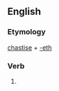 ==English==

===Etymology===
[[chastise]] + [[-eth]]

===Verb===
{{infl|en|verb form}}

# {{archaic third-person singular of|chastise}}